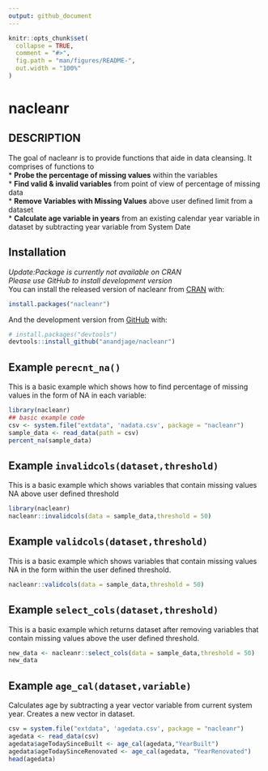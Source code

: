```yaml
---
output: github_document
---
```


<!-- README.md is generated from README.Rmd. Please edit that file -->

```r
knitr::opts_chunk$set(
  collapse = TRUE,
  comment = "#>",
  fig.path = "man/figures/README-",
  out.width = "100%"
)
```
# nacleanr

<!-- badges: start -->
<!-- badges: end -->
## DESCRIPTION  
The goal of nacleanr is to provide functions that aide in data cleansing. It comprises of functions to   
* **Probe the percentage of missing values** within the variables  
* **Find valid & invalid variables** from point of view of percentage of missing data  
* **Remove Variables with Missing Values** above user defined limit from a dataset   
* **Calculate age variable in years** from an existing calendar year variable in dataset by subtracting year variable from System Date 


## Installation
*Update:Package is currently not available on CRAN*  
*Please use GitHub to install development version*  
You can install the released version of nacleanr from [CRAN](https://CRAN.R-project.org) with:

``` r
install.packages("nacleanr")
```

And the development version from [GitHub](https://github.com/) with:

``` r
# install.packages("devtools")
devtools::install_github("anandjage/nacleanr")
```
## Example ```perecnt_na()```

This is a basic example which shows how to find percentage of missing values in the form of NA in each variable:

```r
library(nacleanr)
## basic example code
csv <- system.file("extdata", 'nadata.csv', package = "nacleanr")
sample_data <- read_data(path = csv)
percent_na(sample_data)
```



## Example ```invalidcols(dataset,threshold)```
This is a basic example which shows variables that contain missing values NA above user defined threshold

```r
library(nacleanr)
nacleanr::invalidcols(data = sample_data,threshold = 50)
```

## Example ```validcols(dataset,threshold)```
This is a basic example which shows variables that contain missing values NA in the form within the user defined threshold.

```r
nacleanr::validcols(data = sample_data,threshold = 50)
```

## Example ```select_cols(dataset,threshold)```

This is a basic example which returns dataset after removing variables that contain missing values above the user defined threshold.

```r
new_data <- nacleanr::select_cols(data = sample_data,threshold = 50)
new_data
```


## Example ```age_cal(dataset,variable)```

Calculates age by subtracting a year vector variable from current system year. Creates a new vector in dataset.

```r
csv = system.file("extdata", 'agedata.csv', package = "nacleanr")
agedata <- read_data(csv)
agedata$ageTodaySinceBuilt <- age_cal(agedata,"YearBuilt")
agedata$ageTodaySinceRenovated <- age_cal(agedata, "YearRenovated")
head(agedata)
```

